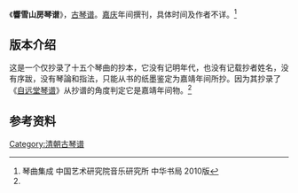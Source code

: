 《'''響雪山房琴谱'''》，[[古琴谱|古琴谱]]。[[嘉庆|嘉庆]]年间撰刊，具体时间及作者不详。<ref name="琴曲集成">琴曲集成 中国艺术研究院音乐研究所 中华书局 2010版</ref>

==版本介绍==

这是一个仅抄录了十五个琴曲的抄本，它没有记明年代，也没有记载抄者姓名，没有序跋，没有琴論和指法，只能从书的纸墨鉴定为嘉靖年间所抄。因为其抄录了《[[自远堂琴谱|自远堂琴谱]]》从抄谱的角度判定它是嘉靖年间物。<ref name="琴曲集成"/>

==参考资料==
{{reflist}}

[[Category:清朝古琴谱|Category:清朝古琴谱]]
{{stub}}